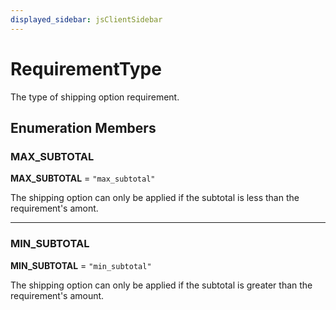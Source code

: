 ```yaml
---
displayed_sidebar: jsClientSidebar
---
```



# RequirementType

The type of shipping option requirement.

## Enumeration Members

### MAX\_SUBTOTAL

 **MAX\_SUBTOTAL** = ``"max_subtotal"``

The shipping option can only be applied if the subtotal is less than the requirement's amont.

___

### MIN\_SUBTOTAL

 **MIN\_SUBTOTAL** = ``"min_subtotal"``

The shipping option can only be applied if the subtotal is greater than the requirement's amount.
